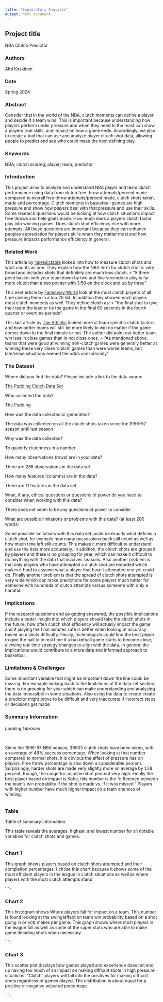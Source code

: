 ```yaml
---
title: "Exploratory Analysis"
output: html_document
---
```


## Project title

NBA Clutch Predictor

### Authors

Altti Koskinen

### Date

Spring 2024

### Abstract

Consider that in the world of the NBA, clutch moments can define a player and decide if a team wins. This is important because understanding how players perform under pressure and when they need to the most can show a players true skills, and impact on how a game ends. Accordingly, we plan to create a tool that can use and analyze player cltuch shot data, allowing people to predict and see who could make the next defining play.

### Keywords

NBA; clutch scoring; player; team; predictor

### Introduction  

This project aims to analyze and understand NBA player and team clutch performance using data from clutch free throw attempts/percent made compared to overall free throw attempts/percent made, clutch shots taken, made and percentage. Clutch moments in basketball games are high pressure and show how players deal with that pressure and use their skills. Some research questions would be looking at how clutch situations impact free throws and field goals made. How much does a players clutch factor play into winning games. Does clutch shot efficiency rise with more attempts. All these questions are important because they can enhance peoples appreciation for players skills when they matter most and how pressure impacts performance efficiency in general.

### Related Work  

This article by [Inpredictable](https://www.inpredictable.com/2014/03/measuring-clutch-play-in-nba.html) looked into how to measure clutch shots and what counts as one. They explain how the NBA term for clutch shot is very broad and includes shots that definitely are much less clutch. 
> "A three point basket with your team down by two and five seconds to play is far more clutch than a two pointer with 3:50 on the clock and up by three"

This next article by [Fadeaway World](https://fadeawayworld.net/ranking-the-20-most-clutch-players-in-nba-history-michael-jordan-kobe-bryant-and-larry-bird-were-masters-late-in-games) look at the most clutch players of all time ranking them in a top 20 list. In addition they showed each players most clutch moments as well. They define clutch as:
> "the final shot to give their team the lead or tie the game in the final 60 seconds in the fourth quarter or overtime periods"

This last article by [The Athletic](https://theathletic.com/1142773/2019/08/20/the-clutch-factor-analyzing-hero-shots-in-the-nba/) looked more at team specific clutch factors and how better teams will still be more likely to win no matter if the game comes down to the final minute or not. The author did point out better team win less in close games than in not close ones.
> "As mentioned above, teams that were good at winning non-clutch games were generally better at winning these very close 'clutch' games than were worse teams, but late/close situations evened the odds considerably"

### The Dataset

Where did you find the data? Please include a link to the data source  

[The Pudding Clutch Data Set](https://github.com/the-pudding/data/tree/master/clutch)

Who collected the data?  

The Pudding

How was the data collected or generated? 

The data was collected on all the clutch shots taken since the 1996-97 season until last season 

Why was the data collected?  

To quantify clutchness in a number

How many observations (rows) are in your data?  

There are 288 observations in the data set

How many features (columns) are in the data?  

There are 11 features in the data set

What, if any, ethical questions or questions of power do you need to consider when working with this data?  

There does not seem to be any questions of power to consider.

What are possible limitations or problems with this data?   (at least 200 words)

Some possible limitations with this data set could be exactly what defines a clutch shot, for example how many possessions back still count as well as how much time left still counts. This makes it more difficult to understand and use the data more accurately. In addition, the clutch shots are grouped by players and there is no grouping for year, which can make it difficult to do anything with the data that involves seasons. Also another problem is that only players who have attempted a clutch shot are recorded which makes it hard to assume what a player that hasn't attempted one yet could do. Finally another problem is that the spread of clutch shots attempted is very wide which can make predictions for some players much better for someone with hundreds of clutch attempts versus someone with only a handful.

### Implications

If the research questions end up getting answered, the possible implications include a better insight into which players should take the clutch shots in the future, how often clutch shot efficiency will actually impact the game and if playing the final minutes safe is better when looking at accuracy based on a shots difficulty. Finally, technologists could find the best player to give the ball to in real time if a basketball game starts to become close, allowing real time strategy changes to align with the data. In general the implications would contribute to a more data and informed approach to basketball.

### Limitations & Challenges

Some important variable that might be important down the line could be missing. For exmaple looking back to the limitations of the data set section, there is no grouping for year which can make understanding and analyzing the data impossible in some situations. Also using the data to create create a predictor might prove to be difficult and very inaccurate if incorrect steps or decisions get made. 


### Summary Information

###### Loading Libraries

```r
```

Since the 1996-97 NBA season, 39903 clutch shots have been taken, with an average of 48% success percentage. When looking at that number compared to normal shots, it is obvious the affect of pressure has on players. Free throw percentage is also down a considerable percent. Surprisingly, harder shots are made very slightly more on average by 1.38 percent, though, the range for adjusted shot percent very high. Finally the best player based on impact is Kobe, this number is the "difference between the team's win probability if the shot is made vs. if it was missed." Players with higher number have much higher impact on a team chances of winning.


```r
```

### Table

Table of summary information

This table reveals the averages, highest, and lowest number for all notable variables for clutch shots and games.

```r
```

### Chart 1

This graph shows players based on clutch shots attempted and their completion percentages. I chose this chart because it shows some of the most efficient players in the league in clutch situations as well as where players with the most clutch attempts stand. 

``````r
```


### Chart 2

This histogram shows Where players fall for impact on a team. This number is found looking at the swing(affect on team win probability based on a shot going in or not) makes per game. This graph shows where most players in the league fall as well as some of the super stars who are able to make game deciding shots when necessary.

``````r
```

### Chart 3

This scatter plot displays how games played and experience does not end up having too much of an impact on making difficult shots in high pressure situations. "Clutch" players will fall into the positives for making difficult shots regardless of games played. The distribution is about equal for a positive or negative adjusted percentage.

``````r
```
